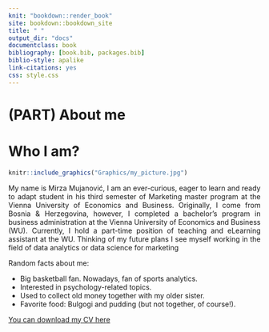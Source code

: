 ```yaml
--- 
knit: "bookdown::render_book"
site: bookdown::bookdown_site
title: " "
output_dir: "docs"
documentclass: book
bibliography: [book.bib, packages.bib]
biblio-style: apalike
link-citations: yes
css: style.css
---
```


# (PART) About me {-}

# Who I am? {-}

```r
knitr::include_graphics("Graphics/my_picture.jpg")
```


<div style="text-align: justify"> 

My name is Mirza Mujanović, I am an ever-curious, eager to learn and ready to adapt student in his third semester of Marketing master program at the Vienna University of Economics and Business. Originally, I come from Bosnia & Herzegovina, however, I completed a bachelor’s program in business administration at the Vienna University of Economics and Business (WU). Currently, I hold a part-time position of teaching and eLearning assistant at the WU. Thinking of my future plans I see myself working in the field of data analytics or data science for marketing 


</div>
 
<div style="text-align: justify"> 

Random facts about me:

* Big basketball fan. Nowadays, fan of sports analytics.
* Interested in psychology-related topics.
* Used to collect old money together with my older sister. 
* Favorite food: Bulgogi and pudding (but not together, of course!).



::: {.infobox .download data-latex="{download}"}
[You can download my CV here](CV/my_cv.pdf)
:::



</div>
